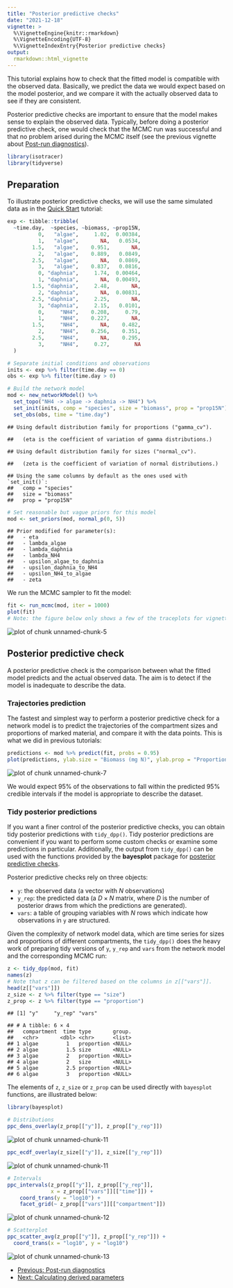 ```yaml
---
title: "Posterior predictive checks"
date: "2021-12-18"
vignette: >
  %\VignetteEngine{knitr::rmarkdown}
  %\VignetteEncoding{UTF-8}
  %\VignetteIndexEntry{Posterior predictive checks}
output:
  rmarkdown::html_vignette
---
```




This tutorial explains how to check that the fitted model is compatible with the observed data. Basically, we predict the data we would expect based on the model posterior, and we compare it with the actually observed data to see if they are consistent.

Posterior predictive checks are important to ensure that the model makes sense to explain the observed data. Typically, before doing a posterior predictive check, one would check that the MCMC run was successful and that no problem arised during the MCMC itself (see the previous vignette about [Post-run diagnostics](tutorial-090-post-run-analyses.html)).


```r
library(isotracer)
library(tidyverse)
```

## Preparation

To illustrate posterior predictive checks, we will use the same simulated data as in the [Quick Start](tutorial-010-quick-start.html) tutorial:


```r
exp <- tibble::tribble(
  ~time.day,  ~species, ~biomass, ~prop15N,
          0,   "algae",     1.02,  0.00384,
          1,   "algae",       NA,   0.0534,
        1.5,   "algae",    0.951,       NA,
          2,   "algae",    0.889,   0.0849,
        2.5,   "algae",       NA,   0.0869,
          3,   "algae",    0.837,   0.0816,
          0, "daphnia",     1.74,  0.00464,
          1, "daphnia",       NA,  0.00493,
        1.5, "daphnia",     2.48,       NA,
          2, "daphnia",       NA,  0.00831,
        2.5, "daphnia",     2.25,       NA,
          3, "daphnia",     2.15,   0.0101,
          0,     "NH4",    0.208,     0.79,
          1,     "NH4",    0.227,       NA,
        1.5,     "NH4",       NA,    0.482,
          2,     "NH4",    0.256,    0.351,
        2.5,     "NH4",       NA,    0.295,
          3,     "NH4",     0.27,        NA
  )

# Separate initial conditions and observations
inits <- exp %>% filter(time.day == 0)
obs <- exp %>% filter(time.day > 0)

# Build the network model
mod <- new_networkModel() %>%
  set_topo("NH4 -> algae -> daphnia -> NH4") %>%
  set_init(inits, comp = "species", size = "biomass", prop = "prop15N") %>%
  set_obs(obs, time = "time.day")
```

```
## Using default distribution family for proportions ("gamma_cv").
```

```
##   (eta is the coefficient of variation of gamma distributions.)
```

```
## Using default distribution family for sizes ("normal_cv").
```

```
##   (zeta is the coefficient of variation of normal distributions.)
```

```
## Using the same columns by default as the ones used with `set_init()`:
##   comp = "species"
##   size = "biomass"
##   prop = "prop15N"
```

```r
# Set reasonable but vague priors for this model
mod <- set_priors(mod, normal_p(0, 5))
```

```
## Prior modified for parameter(s): 
##   - eta
##   - lambda_algae
##   - lambda_daphnia
##   - lambda_NH4
##   - upsilon_algae_to_daphnia
##   - upsilon_daphnia_to_NH4
##   - upsilon_NH4_to_algae
##   - zeta
```

We run the MCMC sampler to fit the model:


```r
fit <- run_mcmc(mod, iter = 1000)
plot(fit)
# Note: the figure below only shows a few of the traceplots for vignette concision
```

<img src="figures/z-fig-100-unnamed-chunk-5-1.png" title="plot of chunk unnamed-chunk-5" alt="plot of chunk unnamed-chunk-5" style="display: block; margin: auto;" />

## Posterior predictive check

A posterior predictive check is the comparison between what the fitted model predicts and the actual observed data. The aim is to detect if the model is inadequate to describe the data.

### Trajectories prediction

The fastest and simplest way to perform a posterior predictive check for a network model is to predict the trajectories of the compartment sizes and proportions of marked material, and compare it with the data points. This is what we did in previous tutorials:


```r
predictions <- mod %>% predict(fit, probs = 0.95)
plot(predictions, ylab.size = "Biomass (mg N)", ylab.prop = "Proportion 15N")
```

<img src="figures/z-fig-100-unnamed-chunk-7-1.png" title="plot of chunk unnamed-chunk-7" alt="plot of chunk unnamed-chunk-7" style="display: block; margin: auto;" />

We would expect 95% of the observations to fall within the predicted 95% credible intervals if the model is appropriate to describe the dataset.

### Tidy posterior predictions

If you want a finer control of the posterior predictive checks, you can obtain tidy posterior predictions with `tidy_dpp()`. Tidy posterior predictions are convenient if you want to perform some custom checks or examine some predictions in particular. Additionally, the output from `tidy_dpp()` can be used with the functions provided by the **bayesplot** package for [posterior predictive checks](https://mc-stan.org/bayesplot/reference/PPC-overview.html).

Posterior predictive checks rely on three objects:

- `y`: the observed data (a vector with $N$ observations)
- `y_rep`: the predicted data (a $D \times N$ matrix, where $D$ is the number of posterior draws from which the predictions are generated).
- `vars`: a table of grouping variables with $N$ rows which indicate how observations in `y` are structured.

Given the complexity of network model data, which are time series for sizes and proportions of different compartments, the `tidy_dpp()` does the heavy work of preparing tidy versions of `y`, `y_rep` and `vars` from the network model and the corresponding MCMC run:


```r
z <- tidy_dpp(mod, fit)
names(z)
# Note that z can be filtered based on the columns in z[["vars"]].
head(z[["vars"]])
z_size <- z %>% filter(type == "size")
z_prop <- z %>% filter(type == "proportion")
```


```
## [1] "y"     "y_rep" "vars"
```

```
## # A tibble: 6 × 4
##   compartment  time type       group.
##   <chr>       <dbl> <chr>      <list>
## 1 algae         1   proportion <NULL>
## 2 algae         1.5 size       <NULL>
## 3 algae         2   proportion <NULL>
## 4 algae         2   size       <NULL>
## 5 algae         2.5 proportion <NULL>
## 6 algae         3   proportion <NULL>
```

The elements of `z`, `z_size` or `z_prop` can be used directly with `bayesplot` functions, are illustrated below:


```r
library(bayesplot)
```


```r
# Distributions
ppc_dens_overlay(z_prop[["y"]], z_prop[["y_rep"]])
```

<img src="figures/z-fig-100-unnamed-chunk-11-1.png" title="plot of chunk unnamed-chunk-11" alt="plot of chunk unnamed-chunk-11" style="display: block; margin: auto;" />

```r
ppc_ecdf_overlay(z_size[["y"]], z_size[["y_rep"]])
```

<img src="figures/z-fig-100-unnamed-chunk-11-2.png" title="plot of chunk unnamed-chunk-11" alt="plot of chunk unnamed-chunk-11" style="display: block; margin: auto;" />


```r
# Intervals
ppc_intervals(z_prop[["y"]], z_prop[["y_rep"]],
              x = z_prop[["vars"]][["time"]]) +
    coord_trans(y = "log10") +
    facet_grid(~ z_prop[["vars"]][["compartment"]])
```

<img src="figures/z-fig-100-unnamed-chunk-12-1.png" title="plot of chunk unnamed-chunk-12" alt="plot of chunk unnamed-chunk-12" style="display: block; margin: auto;" />


```r
# Scatterplot
ppc_scatter_avg(z_prop[["y"]], z_prop[["y_rep"]]) +
  coord_trans(x = "log10", y = "log10")
```

<img src="figures/z-fig-100-unnamed-chunk-13-1.png" title="plot of chunk unnamed-chunk-13" alt="plot of chunk unnamed-chunk-13" style="display: block; margin: auto;" />

<nav aria-label="Page navigation">
 <ul class="pagination justify-content-end">
  <li class="page-item"><a class="page-link" href="tutorial-090-post-run-analyses.html">Previous: Post-run diagnostics</a></li>
  <li class="page-item"><a class="page-link" href="tutorial-110-derived-parameters.html">Next: Calculating derived parameters</a></li>
 </ul>
</nav>
